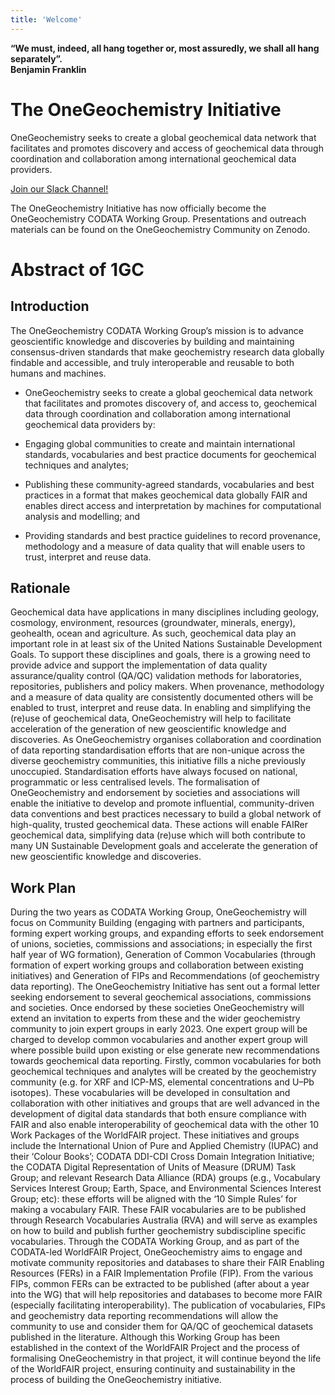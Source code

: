 ```yaml
---
title: 'Welcome'
---
```


**“We must, indeed, all hang together or, most assuredly, we shall all hang separately”.\
Benjamin Franklin**

# The OneGeochemistry Initiative
OneGeochemistry seeks to create a global geochemical data network that facilitates and promotes discovery and access of geochemical data through coordination and collaboration among international geochemical data providers.

[Join our Slack Channel!](https://onegeochemistry.slack.com/join/shared_invite/zt-18gjyj49u-FRf1XwCU1vj8xxCEUYoD7Q#/shared-invite/email)\

The OneGeochemistry Initiative has now officially become the OneGeochemistry CODATA Working Group.
Presentations and outreach materials can be found on the OneGeochemistry Community on Zenodo.

# Abstract of 1GC


## Introduction
The OneGeochemistry CODATA Working Group’s mission is to advance geoscientific knowledge and discoveries by building and maintaining consensus-driven standards that make geochemistry research data globally findable and accessible, and truly interoperable and reusable to both humans and machines.

- OneGeochemistry seeks to create a global geochemical data network that facilitates and promotes discovery of, and access to, geochemical data through coordination and collaboration among international geochemical data providers by:

- Engaging global communities to create and maintain international standards, vocabularies and best practice documents for geochemical techniques and analytes;

- Publishing these community-agreed standards, vocabularies and best practices in a format that makes geochemical data globally FAIR and enables direct access and interpretation by machines for computational analysis and modelling; and

- Providing standards and best practice guidelines to record provenance, methodology and a measure of data quality that will enable users to trust, interpret and reuse data.

## Rationale
Geochemical data have applications in many disciplines including geology, cosmology, environment, resources (groundwater, minerals, energy), geohealth, ocean and agriculture. As such, geochemical data play an important role in at least six of the United Nations Sustainable Development Goals. To support these disciplines and goals, there is a growing need to provide advice and support the implementation of data quality assurance/quality control (QA/QC) validation methods for laboratories, repositories, publishers and policy makers. When provenance, methodology and a measure of data quality are consistently documented others will be enabled to trust, interpret and reuse data. In enabling and simplifying the (re)use of geochemical data, OneGeochemistry will help to facilitate acceleration of the generation of new geoscientific knowledge and discoveries.
As OneGeochemistry organises collaboration and coordination of data reporting standardisation efforts that are non-unique across the diverse geochemistry communities, this initiative fills a niche previously unoccupied. Standardisation efforts have always focused on national, programmatic or less centralised levels. The formalisation of OneGeochemistry and endorsement by societies and associations will enable the initiative to develop and promote influential, community-driven data conventions and best practices necessary to build a global network of high-quality, trusted geochemical data. These actions will enable FAIRer geochemical data, simplifying data (re)use which will both contribute to many UN Sustainable Development goals and accelerate the generation of new geoscientific knowledge and discoveries.

## Work Plan
During the two years as CODATA Working Group, OneGeochemistry will focus on Community Building (engaging with partners and participants, forming expert working groups, and  expanding efforts to seek endorsement of unions, societies, commissions and associations; in especially the first half year of WG formation), Generation of Common Vocabularies (through formation of expert working groups and collaboration between existing initiatives) and Generation of FIPs and Recommendations (of  geochemistry data reporting). The OneGeochemistry Initiative has sent out a formal letter seeking endorsement to several geochemical associations, commissions and societies. Once endorsed by these societies OneGeochemistry will extend an invitation to experts from these and the wider geochemistry community to join expert groups in early 2023. One expert group will be charged to develop common vocabularies and another expert group will where possible build upon existing or else generate new recommendations towards geochemical data reporting. Firstly, common vocabularies for both geochemical techniques and analytes will be created by the geochemistry community (e.g. for XRF and ICP-MS, elemental concentrations and U–Pb isotopes). These vocabularies will be developed in consultation and collaboration with other initiatives and groups that are well advanced in the development of digital data standards that both ensure compliance with FAIR and also enable interoperability of geochemical data with the other 10 Work Packages of the WorldFAIR project. These initiatives and groups include the International Union of Pure and Applied Chemistry (IUPAC) and their ‘Colour Books’; CODATA DDI-CDI Cross Domain Integration Initiative; the CODATA Digital Representation of Units of Measure (DRUM) Task Group; and relevant Research Data Alliance (RDA) groups (e.g., Vocabulary Services Interest Group; Earth, Space, and Environmental Sciences Interest Group; etc): these efforts will be aligned with the ‘10 Simple Rules’ for making a vocabulary FAIR. These FAIR vocabularies are to be published through Research Vocabularies Australia (RVA) and will serve as examples on how to build and publish further geochemistry subdiscipline specific vocabularies.
Through the CODATA Working Group, and as part of the CODATA-led WorldFAIR Project, OneGeochemistry aims to engage and motivate community repositories and databases to share their FAIR Enabling Resources (FERs) in a FAIR Implementation Profile (FIP). From the various FIPs, common FERs can be extracted to be published (after about a year into the WG) that will help repositories and databases to become more FAIR (especially facilitating interoperability). The publication of vocabularies, FIPs and geochemistry data reporting recommendations will allow the community to use and consider them for QA/QC of geochemical datasets published in the literature.
Although this Working Group has been established in the context of the WorldFAIR Project and the process of formalising OneGeochemistry in that project, it will continue beyond the life of the WorldFAIR project, ensuring continuity and sustainability in the process of building the OneGeochemistry initiative.